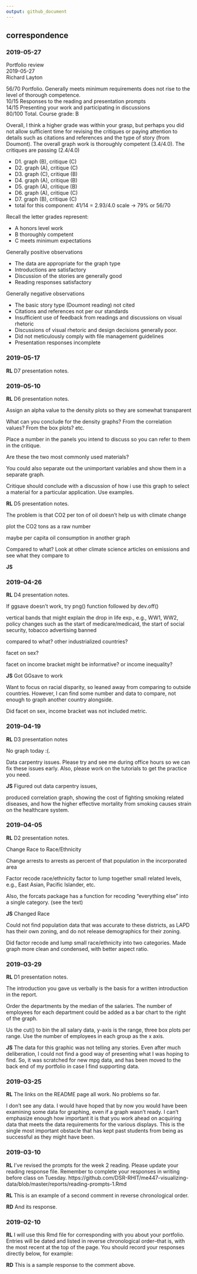 ```yaml
---
output: github_document
---
```


## correspondence 


### 2019-05-27

Portfolio review    
2019-05-27    
Richard Layton    

56/70  Portfolio. Generally meets minimum requirements does not rise to the level of thorough competence.    
10/15  Responses to the reading and presentation prompts    
14/15  Presenting your work and participating in discussions    
80/100 Total. Course grade: B     

Overall, I think a higher grade was within your grasp, but perhaps you did not allow sufficient time for revising the critiques or paying attention to details  such as citations and references and the type of story (from Doumont). The overall graph work is thoroughly competent (3.4/4.0). The critiques are passing (2.4/4.0)

- D1. graph (B), critique (C)    
- D2. graph (A), critique (C)    
- D3. graph (C), critique (B)    
- D4. graph (A), critique (B)    
- D5. graph (A), critique (B)    
- D6. graph (A), critique (C)    
- D7. graph (B), critique (C)    
- total for this component: 41/14 = 2.93/4.0 scale -> 79% or 56/70

Recall the letter grades represent: 

- A honors level work 
- B thoroughly competent 
- C meets minimum expectations 

Generally positive observations 

- The data are appropriate for the graph type 
- Introductions are satisfactory  
- Discussion of the stories are generally good 
- Reading responses satisfactory

Generally negative observations 

- The basic story type (Doumont reading) not cited  
- Citations and references not per our standards 
- Insufficient use of feedback from readings and discussions on visual rhetoric
- Discussions of visual rhetoric and design decisions generally poor. 
- Did not meticulously comply with file management guidelines 
- Presentation responses incomplete  



### 2019-05-17

**RL**  D7 presentation notes. 







### 2019-05-10

**RL**  D6 presentation notes. 

Assign an alpha value to the density plots so they are somewhat transparent 

What can you conclude for the density graphs? From the correlation values? From the box plots? etc.

Place a number in the panels you intend to discuss so you can refer to them in the critique. 

Are these the two  most commonly used materials?

You could also separate out the unimportant variables and show them in a separate graph. 

Critique should conclude with a discussion of how i use this graph to select a material for a particular application. Use examples. 






**RL**  D5 presentation notes.  


The problem is that CO2 per ton of oil doesn't help us with climate change 

plot the CO2 tons as a raw number

maybe per capita oil consumption in another graph 

Compared to what? Look at other climate science articles on emissions and see what they compare to

**JS**




### 2019-04-26

**RL**  D4 presentation notes. 

If ggsave doesn't work, try png() function followed by dev.off() 

vertical bands that might explain the drop in life exp., e.g., WW1, WW2, policy changes such as the start of medicare/medicaid, the start of social security, tobacco advertising banned

compared to what? other industrialized countries? 

facet on sex?

facet on income bracket might be informative? or income inequality?

**JS** Got GGsave to work

Want to focus on racial disparity, so leaned away from comparing to outside countries. However, I can find some number and data to compare, not enough to graph another country alongside. 

Did facet on sex, income bracket was not included metric.




### 2019-04-19

**RL**  D3 presentation notes

No graph today :(. 

Data carpentry issues. Please try and see me during office hours so we can fix these issues early. Also, please work on the tutorials to get the practice you need. 

**JS** Figured out data carpentry issues,

produced correlation graph, showing the cost of fighting smoking related diseases, and how the higher effective mortality from smoking causes strain on the healthcare system.






### 2019-04-05

**RL**  D2 presentation notes. 

Change Race to Race/Ethnicity 

Change arrests to arrests as percent of that population in the incorporated area  

Factor recode race/ethnicity factor to lump together small related levels, e.g., East Asian, Pacific Islander, etc. 

Also, the forcats package has a function for recoding "everything else" into a single category. (see the text)

**JS** Changed Race

Could not find population data that was accurate to these districts, as LAPD has their own zoning, and do not release demographics for their zoning.

Did factor recode and lump small race/ethnicity into two categories. Made graph more clean and condensed, with better aspect ratio.





### 2019-03-29

**RL**  D1 presentation notes. 

The introduction you gave us verbally is the basis for a written introduction in the report. 

Order the departments by the median of the salaries. The number of employees for each department could be added as a bar chart to the right of the graph. 

Us the cut() to bin the all salary data, y-axis is the range, three box plots per range. Use the number of employees in each group as the x axis. 

**JS** The data for this graphic was not telling any stories. Even after much deliberation, I could not find a good way of presenting what I was hoping to find. So, it was scratched for new mpg data, and has been moved to the back end of my portfolio in case I find supporting data.




### 2019-03-25

**RL** The links on the README page all work. No problems so far. 

I don't see any data. I would have hoped that by now you would have been examining some data for graphing, even if a graph wasn't ready. I can't emphasize enough how important it is that you work ahead on acquiring data that meets the data requirements for the various displays. This is the single most important obstacle that has kept past students from being as successful as they might have been. 


### 2019-03-10

**RL** I've revised the prompts for the week 2 reading. Please update your reading response file. Remember to complete your responses in writing before class on Tuesday. 
https://github.com/DSR-RHIT/me447-visualizing-data/blob/master/reports/reading-prompts-1.Rmd

**RL** This is an example of a second comment in reverse chronological order. 

**RD** And its response. 



### 2019-02-10

**RL** I will use this Rmd file for corresponding with you about your portfolio. Entries will be dated and listed in reverse chronological order--that is, with the most recent at the top of the page. You should record your responses directly below, for example: 

**RD** This is a sample response to the comment above.